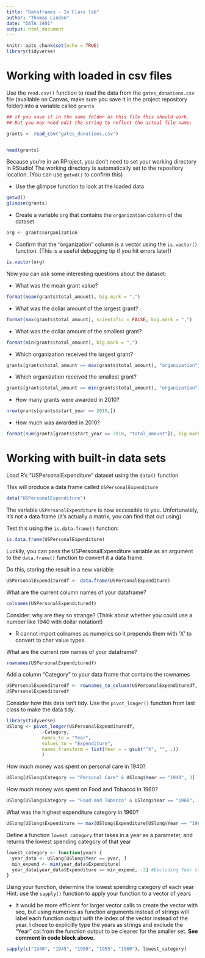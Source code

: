 ```yaml
---
title: "Dataframes - In Class lab"
author: "Thomas Linden"
date: "DATA 2401"
output: html_document
---
```


```r
knitr::opts_chunk$set(echo = TRUE)
library(tidyverse)
```

# Working with loaded in csv files


Use the `read.csv()` function to read the data from the `gates_donations.csv` file (available on Canvas, make sure you save it in the project repository folder) into a variable called `grants` 

```r
## if you save it in the same folder as this file this should work. 
## But you may need edit the string to reflect the actual file name: 

grants <- read_csv("gates_donations.csv")


head(grants)
```

Because you're in an RProject, you don't need to set your working directory in RStudio! The working directory is automatically set to the repository location. (You can use `getwd()` to confirm this)

- Use the glimpse function to look at the loaded data

```r
getwd()
glimpse(grants)
```


- Create a variable `org` that contains the `organization` column of the dataset

```r
org <- grants$organization
```


- Confirm that the "organization" column is a vector using the `is.vector()` function. (This is a useful debugging tip if you hit errors later!)

```r
is.vector(org)
```


Now you can ask some interesting questions about the dataset:

- What was the mean grant value?

```r
format(mean(grants$total_amount), big.mark = ",")
```


- What was the dollar amount of the largest grant?

```r
format(max(grants$total_amount), scientific = FALSE, big.mark = ",")
```


- What was the dollar amount of the smallest grant?

```r
format(min(grants$total_amount), big.mark = ",")
```


- Which organization received the largest grant?

```r
grants[grants$total_amount == max(grants$total_amount), "organization"]
```


- Which organization received the smallest grant?

```r
grants[grants$total_amount == min(grants$total_amount), "organization"]
```

- How many grants were awarded in 2010?

```r
nrow(grants[grants$start_year == 2010,])
```

- How much was awarded in 2010? 

```r
format(sum(grants[grants$start_year == 2010, "total_amount"]), big.mark = ",")
```


# Working with built-in data sets

Load R's "USPersonalExpenditure" dataset using the `data()` function

This will produce a data frame called `USPersonalExpenditure`
```r
data("USPersonalExpenditure")
```

The variable `USPersonalExpenditure` is now accessible to you. Unfortunately, it's not a data frame (it's actually a matrix, you can find that out using) 

Test this using the `is.data.frame()` function:

```r
is.data.frame(USPersonalExpenditure)
```

Luckily, you can pass the USPersonalExpenditure variable as an argument to the `data.frame()` function to convert it a data frame.

Do this, storing the result in a new variable

```r
USPersonalExpendituredf <- data.frame(USPersonalExpenditure)
```


What are the current column names of your dataframe?
```r
colnames(USPersonalExpendituredf)
```


Consider: why are they so strange? (Think about whether you could use a number like 1940 with dollar notation!)

- R cannot import colnames as numerics so it prepends them with 'X' to convert to char value types.

What are the current row names of your dataframe?
```r
rownames(USPersonalExpendituredf)
```


Add a column "Category" to your data frame that contains the rownames

```r
USPersonalExpendituredf <- rownames_to_column(USPersonalExpendituredf, var = "Category")
USPersonalExpendituredf
```

Consider how this data isn't tidy. Use the `pivot_longer()` function from last class to make the data tidy. 

```r
library(tidyverse)
USlong <- pivot_longer(USPersonalExpendituredf,
             -Category, 
             names_to = "Year", 
             values_to = "Expenditure",
             names_transform = list(Year = ~ gsub("^X", "", .))
             )
```


How much money was spent on personal care in 1940?
```r
USlong[USlong$Category == "Personal Care" & USlong$Year == "1940", 3]
```


How much money was spent on Food and Tobacco in 1960?
```r
USlong[USlong$Category == "Food and Tobacco" & USlong$Year == "1960", 3]

```


What was the highest expenditure category in 1960?
```r
USlong[USlong$Expenditure == max(USlong$Expenditure[USlong$Year == "1960"]),]

```


Define a function `lowest_category` that takes in a year as a parameter, and returns the lowest spending category of that year
```r
lowest_category <- function(yvar) {
  year_data <- USlong[USlong$Year == yvar, ]
  min_expend <- min(year_data$Expenditure)
  year_data[year_data$Expenditure == min_expend, -2] #Excluding Year col
}
```


Using your function, determine the lowest spending category of each year
Hint: use the `sapply()` function to apply your function to a vector of years

- It would be more efficient for larger vector calls to create the vector with seq, but using numerics as function arguments instead of strings will label each function output with the index of the vector instead of the year. I chose to explicitly type the years as strings and exclude the "Year" col from the function output to be cleaner for the smaller set. **See comment in code block above.**

```r
sapply(c("1940", "1945", "1950", "1955", "1960"), lowest_category)
```
